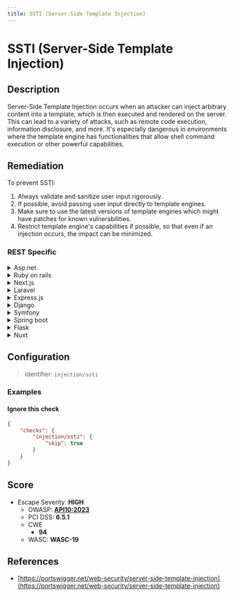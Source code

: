 ```yaml
---
title: SSTI (Server-Side Template Injection)
---
```


# SSTI (Server-Side Template Injection)

## Description

Server-Side Template Injection occurs when an attacker can inject arbitrary content into a template, which is then executed and rendered on the server. This can lead to a variety of attacks, such as remote code execution, information disclosure, and more.
It's especially dangerous in environments where the template engine has functionalities that allow shell command execution or other powerful capabilities.


## Remediation

To prevent SSTI:

1. Always validate and sanitize user input rigorously.
2. If possible, avoid passing user input directly to template engines.
3. Make sure to use the latest versions of template engines which might have patches for known vulnerabilities.
4. Restrict template engine's capabilities if possible, so that even if an injection occurs, the impact can be minimized.



### REST Specific

<details>
    <summary>Asp.net</summary>

In ASP.NET, ensure that user input is not directly used in template generation. Use rigorous input validation and encoding to prevent SSTI. Additionally, restrict the template engine features that can be used if possible.

</details>

<details>
    <summary>Ruby on rails</summary>

For Ruby on Rails, avoid directly passing user input to the rendering engine. Validate and sanitize input rigorously. Use the 'html_escape' or 'sanitize' helpers to encode user input.

</details>

<details>
    <summary>Next.js</summary>

In Next.js, prevent SSTI by avoiding the use of user input in template literals or JSX without proper sanitization. Use a secure library for handling user input.

</details>

<details>
    <summary>Laravel</summary>

In Laravel, use the built-in escaping functions like '{{ }}' in Blade templates to automatically escape output and prevent SSTI. Do not use '{!! !!}' with untrusted data as it does not escape output.

</details>

<details>
    <summary>Express.js</summary>

For Express.js applications, ensure that user input is not embedded directly into templates. Use template engines that automatically escape values, or manually escape input using a library.

</details>

<details>
    <summary>Django</summary>

In Django, use the built-in template system which auto-escapes variables. Avoid using the 'safe' filter or 'mark_safe' function with untrusted data to prevent SSTI.

</details>

<details>
    <summary>Symfony</summary>

For Symfony, utilize Twig's auto-escaping feature to prevent SSTI. Always validate and sanitize user input before rendering it in a template.

</details>

<details>
    <summary>Spring boot</summary>

In Spring Boot, use Thymeleaf or another template engine that automatically escapes user input. Avoid using SpEL expressions with untrusted data to prevent SSTI.

</details>

<details>
    <summary>Flask</summary>

With Flask, use Jinja2's autoescape feature to prevent SSTI. Ensure that you do not disable autoescaping and validate all user input before rendering.

</details>

<details>
    <summary>Nuxt</summary>

In Nuxt, avoid directly using user input in templates. Use Vue's v-bind or mustache syntax which automatically escapes values to prevent SSTI.

</details>

## Configuration

> Identifier: `injection/ssti`



### Examples



#### Ignore this check

```json
{
    "checks": {
        "injection/ssti": {
            "skip": true
        }
    }
}
```




## Score

- Escape Severity: **<span className="high-severity">HIGH</span>**
  - OWASP: **[API10:2023](https://github.com/OWASP/API-Security/blob/master/editions/2023/en/0xaa-unsafe-consumption-of-apis.md)**
  - PCI DSS: **6.5.1**
  - CWE
    - **94**
  - WASC: **WASC-19**
  
  






## References

- [https://portswigger.net/web-security/server-side-template-injection](https://portswigger.net/web-security/server-side-template-injection)
  